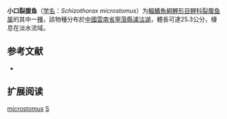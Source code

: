 {{Speciesbox
| name = 小口裂腹鱼
| status = NE
| status_system = IUCN3.1
| image = 
| genus = Schizothorax
| species = microstomus
| authority = [[Hwang|Hwang]], 1982
| synonyms = *''Racoma microstoma''<br /><small>Hwang, 1982</small>
*''Schizothorax luguhuensis''<br /><small>Wang''<br />Gao & Zhang, 1981</small>
}}

'''小口裂腹鱼'''（[[学名|学名]]：''Schizothorax microstomus''）为[[輻鰭魚綱|輻鰭魚綱]][[鯉形目|鯉形目]][[鲤科|鲤科]][[裂腹鱼属|裂腹鱼属]]的其中一[[種|種]]，該物種分布於[[中國|中國]][[雲南省|雲南省]][[寧蒗縣|寧蒗縣]][[瀘沽湖|瀘沽湖]]，體長可達25.3公分，棲息在淡水流域。

== 参考文献 ==
*{{FishBase_species|genus=Schizothorax|species=microstomus|year=2011|month=12}}

== 扩展阅读 ==
{{refbegin}}
{{wikispecies-inline|Schizothorax microstomus|小口裂腹鱼}}
{{refend}}
{{Taxonbar|from=Q1100327}}

[[Category:裂腹鱼属|microstomus]]
[[Category:1982年描述的魚類|S]]


{{鲤形目小作品}}